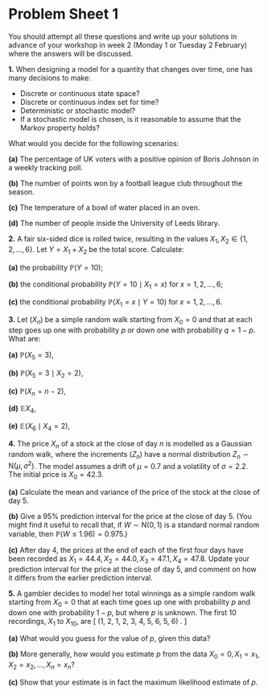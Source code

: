 # Problem Sheet 1  {.unnumbered #P01}

<!--
<style>
.fold-btn { 
  float: right; 
  margin: -12px 0 0 0;
}
</style>

<script type="text/javascript">
$(document).ready(function() {
  $folds = $(".myanswers");
  $folds.wrapInner("<div class=\"fold-blck\">"); // wrap a div container around content
  $folds.prepend("<button class=\"fold-btn\">Show solution</button>");  // add a button
  $(".fold-blck").toggle();  // fold all blocks
  $(".fold-btn").on("click", function() {  // add onClick event
    $(this).text($(this).text() === "Hide solution" ? "Show solution" : "Hide solution");  // if the text equals "Fold", change it to "Unfold"or else to "Fold" 
    $(this).next(".fold-blck").toggle("linear");  // "swing" is the default easing function. This can be further customized in its speed or the overall animation itself.
  })
});
</script>
-->




<style>
.myanswers { 
display: none !important;
}
</style>


\commfalse



::: {.mysummary}
You should attempt all these questions and write up your solutions in advance of your workshop in week 2 (Monday 1 or Tuesday 2 February) where the answers will be discussed.
:::




::::: {.myq}
**1.** When designing a model for a quantity that changes over time, one has many decisions to make:

* Discrete or continuous state space?
* Discrete or continuous index set for time?
* Deterministic or stochastic model?
* If a stochastic model is chosen, is it reasonable to assume that the Markov property holds?

What would you decide for the following scenarios:

::: {.subq}
**(a)** The percentage of UK voters with a positive opinion of Boris Johnson in a weekly tracking poll.
:::
::: {.subq}
**(b)** The number of points won by a football league club throughout the season.
:::
::: {.subq}
**(c)** The temperature of a bowl of water placed in an oven.
:::
:::: {.subq}
**(d)** The number of people inside the University of Leeds library.

::: {.myanswers data-latex=""}
*Suggestions.* This question is meant to inspire discussion, so there are not necessarily right and wrong answers. If I were designing the models, however, my choices might be these:
	
**(a)** Discrete space if percentages are given to nearest 1%, otherwise continuous; discrete time (weekly); stochastic; the Markov property might be appropriate, perhaps using some sort of random walk.
	
**(b)** Discrete space (number of points); discrete time (update after each game); stochastic; the Markov property might be appropriate, depending on if you think teams can have non-Markovian "winning streaks" (or losing streaks) that don't reflect underlying performance.
	
**(c)** Continuous space (temperature); continuous time; if the oven is reliable and the experiment carried out carefully, a deterministic model might be sufficient.
	
**(d)** Discrete space (number of people); continuous time; stochastic; Markov property might not be appropriate due to `bursts' of people leaving during fire drills or entering when it starts raining.
:::
::::
:::::


::::: {.myq}
**2.** A fair six-sided dice is rolled twice, resulting in the
values $X_1, X_2 \in \{1, 2, \ldots, 6\}$.  Let $Y = X_1 + X_2$ be the total score.
Calculate:

:::: {.subq}
**(a)** the probability $\mathbb P(Y = 10)$;

::: {.myanswers data-latex=""}
*Solution.* The following table illustrates the possible outcomes $Y$ of the experiment.  Each cell of the table is an equally probable outcome.

```tikz
    	\begin{tikzpicture}[scale=0.8]
    	\draw (4,8) node {$X_1$};
    	\draw (0,4) node {$X_2$};
    	\foreach \x in {1,...,6} {
    		\draw (\x+.5,7) node[above] { $\x$ };
    		\draw (1,7-\x+.5) node[left] { $\x$ };
    		\foreach \y in {1,...,6} {
    			\pgfmathparse{\x + \y == 10 ? "gray!50!white" : "white"}
    			\let\bg=\pgfmathresult
    			\draw[fill=\bg] (\x,7-\y) rectangle node{$\pgfmathparse{\x + \y}\pgfmathprintnumber{\pgfmathresult}$} +(1,1);
    		}
    	}
    	\end{tikzpicture}
```

There are 3 possible ways to get $Y=10$ (the grey cells in the table) out of the $36$ possible outcomes, so we have $\mathbb  P(Y = 10) = 3/36 = 1/12$.
:::
::::

:::: {.subq}
**(b)** the conditional probability $\mathbb P(Y=10 \mid X_1=x)$ for $x=1, 2, \ldots, 6$;

::: {.myanswers data-latex=""}
*Solution.* Conditioning on $X_1 = x$ means restricting our attention only to column $x$ of the table. Each column has $6$ equally probably cells. For $x=1,2,3$, none of the entries equal $10$, so $\mathbb P(Y=10 \mid X_1=x) = 0/6 = 0$. For each of $x=4,5,6$, one of the entries equals $10$, so $\mathbb P(Y=10 \mid X_1=x) = 1/6$.
:::
::::

:::: {.subq}
**(c)** the conditional probability $\mathbb P(X_1=x \mid Y=10)$ for $x=1, 2, \ldots, 6$.

:::{.myanswers data-latex=""}
*Solution.* Conditioning on $Y =10$ means restricting our attention only to the $3$ shaded cells, which are each equally likely. For $x=1,2,3$, none of the shaded cells are in column $x$, so $\mathbb P(X_1=x \mid Y=10) = 0/3 = 0$. For each of $x=4,5,6$, one of the shaded cells is in column $x$, so $\mathbb P(X_1=x \mid Y=10) = 1/3$.
:::
::::
:::::

::::: {.myq}
**3.** Let $(X_n)$ be a simple random walk starting from $X_0 = 0$ and that at each step goes up one with probability $p$ or down one with probability $q = 1-p$. What are:

:::: {.subq}
**(a)** $\mathbb P(X_5 = 3)$,

::: {.myanswers data-latex=""}
*Solution.* To get $X_5 = 3$, we must take $4$ steps up and $1$ step down. The down step can be at any of the $5$ time steps. Therefore we have $\mathbb P(X_5 = 3) = 5p^4q$.
:::
::::

:::: {.subq}
**(b)** $\mathbb P(X_5 = 3 \mid X_2 = 2)$,

::: {.myanswers data-latex=""}
*Solution.* Once we're at $X_2 = 2$, we must take $2$ steps up and $1$ step down over the next $3$ time steps. So $\mathbb P(X_5 = 3 \mid X_2 = 2) = 3p^2q$.
:::
::::

:::: {.subq}
**(c)** $\mathbb P(X_n = n-2)$,

::: {.myanswers data-latex=""}
*Solution.* This requires $n-1$ steps up and $1$ step down, and the down step can be at any of the $n$ time steps. So $\mathbb P(X_n = n-2) = np^{n-1}q$.
:::
::::

:::: {.subq}
**(d)** $\mathbb E X_4$,

::: {.myanswers data-latex=""}
*Solution.* The increments $Z_n = X_n - X_{n-1}$ have expectation $1p + (-1)q = p - q$, so $\mathbb E X_4 = 4(p-q)$.
:::
::::

:::: {.subq}
**(e)** $\mathbb E(X_6 \mid X_4 = 2)$,

::: {.myanswers data-latex=""}
*Solution.* We are already at 2, then another two increments will take us up $2(p-q)$ on average. Therefore $\mathbb E(X_6 \mid X_4 = 2) = 2 + 2(p-q)$.
:::
::::
:::::



::::: {.myq}
**4.** The price $X_n$ of a stock at the close of day $n$ is modelled as a Gaussian random walk, where the increments $(Z_n)$ have a normal distribution $Z_n \sim \text{N}(\mu, \sigma^2)$. The model assumes a drift of $\mu = 0.7$ and a volatility of $\sigma = 2.2$. The initial price is $X_0 = 42.3$.

:::: {.subq}
**(a)** Calculate the mean and variance of the price of the stock at the close of day $5$.

::: {.myanswers data-latex=""}
*Solution.* The mean and variance are
  \begin{gather*}
  \mathbb EX_5 = \mathbb E X_0 + n \mathbb E Z_1 = 42.3 + 5 \cdot 0.7 = 45.8 , \\
  \Var X_5 = \Var X_0 + n \Var Z_1 = 0 + 5 (2.2)^2 = 24.2 .
  \end{gather*}
:::
::::

:::: {.subq}
**(b)** Give a 95% prediction interval for the price at the close of day 5. (You might find it useful to recall that, if $W \sim \text{N}(0,1)$ is a standard normal random variable, then $\mathbb P(W \leq 1.96) = 0.975$.)

::: {.myanswers data-latex=""}
*Solution.* Note that $X_5$ itself is normally distributed, so $X_5 \sim \text{N}(45.8,24.2)$. The 95% prediction interval for a normal distribution $\text{N}(\mu, \sigma^2)$ is $(\mu - 1.96\sigma, \mu + 1.96\sigma)$, so the prediction interval for $X_5$ is
  \[ \big(45.8 - 1.96\sqrt{24.2},  45.8 + 1.96\sqrt{24.2}\big) = (36.16, 55.44) . \]
:::
::::

:::: {.subq}
**(c)** After day 4, the prices at the end of each of the first four days have been recorded as $X_1 = 44.4, X_2 = 44.0, X_3 = 47.1, X_4 = 47.8$. Update your prediction interval for the price at the close of day 5, and comment on how it differs from the earlier prediction interval.

::: {.myanswers data-latex=""}
*Solution.* By the Markov property, $X_5$ depends on $X_4$, but given $X_4$ does not depend on the other values, which we can therefore ignore. Since $X_5 = X_4 + Z_5$, we have
  \begin{gather*}
  \mathbb E(X_5 \mid X_4) = X_4 + \mathbb E Z_5 = 47.8 + 0.7 = 48.5 \\
  \Var (X_5 \mid X_4) = 0 + \Var Z_5 = 0 + (2.2)^2 = 4.84.
  \end{gather*}
  The desired prediction interval is
  \[ \big(48.5 - 1.96\sqrt{4.84},  48.5+ 1.96\sqrt{4.84}\big) = (44.19, 52.81) . \]
  Compared to before, the centre of the prediction interval is slightly higher, because the stock has outperformed expectations so far, and the interval is much narrower, because as we get closer to day 5 we become less uncertain.
:::
::::
:::::

::::: {.myq}
**5.** A gambler decides to model her total winnings as a simple random walk starting from $X_0 = 0$ that at each time goes up one with probability $p$ and down one with probability $1-p$, but where $p$ is unknown. The first $10$ recordings, $X_1$ to $X_{10}$, are
  \[ (1, 2, 1, 2, 3, 4, 5, 6, 5, 6) . \]

:::: {.subq}
**(a)** What would you guess for the value of $p$, given this data?

::: {.myanswers data-latex=""}
*Solution.* In $10$ time steps, the process went up $k = 8$ times and down $n - k = 2$ times. So it seems reasonable to guess that $p$ has the value $\hat p = \frac{8}{10} = 0.8$.
:::
::::

:::: {.subq}
**(b)** More generally, how would you estimate $p$ from the data $X_0 = 0, X_1 = x_1, X_2 = x_2, \dots, X_n = x_n$?

::: {.myanswers data-latex=""}
*Solution.* We will estimate $\hat p = k/n$, where $k$ is the number of upward steps. We saw in lectures that $k = (n + x_n)/2$, so our estimate is 
    \[ \hat p = \frac{n + x_n}{2n} = \frac12\ + \frac{x_n}{2n} . \]
:::
::::

:::: {.subq}
**(c)** Show that your estimate is in fact the maximum likelihood estimate of $p$.

::: {.myanswers data-latex=""}
*Solution.* The concept of "maximum likelihood estimation" will be known to those who have done MATH2715; this might be new for those who didn't take that course.
  
Let $k = (n + x_n)/2$ be the number of upward steps. Then the "likelihood" is the probability mass function
  \[ f(\mathbf x; p) = p^{k}(1-p)^{n-k} , \]
since we take $k$ steps up and $n-k$ steps down.
Given $\mathbf x$ (or equivalently $k$) the "maximum likelihood estimate" is the value of $p$ that maximises this likelihood.

As is often the case, it's equivalent but actually more convenient to maximise the log-likelihood
  \[ \ell(\mathbf x; p) = \ln f(\mathbf x; p) = k \ln p + (n-k)\ln(1-p) .\]
We can perform the maximisation by differentiating and setting equal to $0$. The derivative is
  \[ \frac{\text{d}}{\text{d}p} \ell(\mathbf x; p) = \frac kp - \frac{n-k}{1-p} ,\]
so the maximum likelihood estimate $\hat p$ satisfies
  \[ 0 = \frac k{\hat p} - \frac{n-k}{1-\hat p} . \]
  
Solving this by clearing denominators we get
  \[ 0 = (k - k\hat p) - (n\hat p - k\hat p) = k - n \hat p , \]
and rearranging gives $\hat p = k/n$ as desired.
:::
::::
:::::









